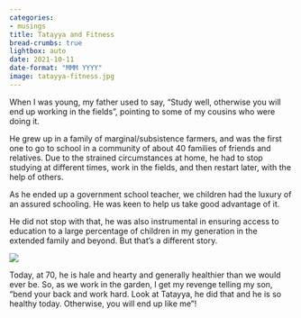 ```yaml
---
categories:
- musings
title: Tatayya and Fitness
bread-crumbs: true
lightbox: auto
date: 2021-10-11
date-format: "MMM YYYY"
image: tatayya-fitness.jpg
---
```


When I was young, my father used to say, "Study well, otherwise you will end up working in the fields", pointing to some of my cousins who were doing it.  

He grew up in a family of marginal/subsistence farmers, and was the first one to go to school in a community of about 40 families of friends and relatives. Due to the strained circumstances at home, he had to stop studying at different times, work in the fields, and then restart later, with the help of others.

As he ended up a government school teacher, we children had the luxury of an assured schooling. He was keen to help us take good advantage of it. 

He did not stop with that, he was also instrumental in ensuring access to education to a large percentage of children in my generation in the extended family and beyond. But that's a different story. 

![](tatayya-fitness.jpg)

Today, at 70, he is hale and hearty and generally healthier than we would ever be. So, as we work in the garden, I get my revenge telling my son, "bend your back and work hard. Look at Tatayya, he did that and he is so healthy today. Otherwise, you will end up like me"!